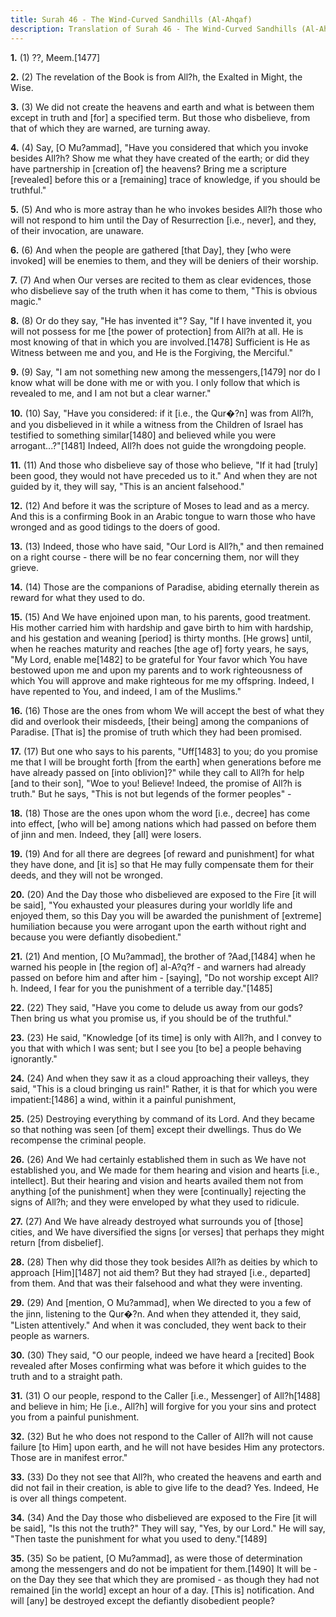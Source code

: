 ```yaml
---
title: Surah 46 - The Wind-Curved Sandhills (Al-Ahqaf)
description: Translation of Surah 46 - The Wind-Curved Sandhills (Al-Ahqaf)
---
```


**1.** (1) ??, Meem.[1477]

**2.** (2) The revelation of the Book is from All?h, the Exalted in Might, the Wise.

**3.** (3) We did not create the heavens and earth and what is between them except in truth and [for] a specified term. But those who disbelieve, from that of which they are warned, are turning away.

**4.** (4) Say, [O Mu?ammad], "Have you considered that which you invoke besides All?h? Show me what they have created of the earth; or did they have partnership in [creation of] the heavens? Bring me a scripture [revealed] before this or a [remaining] trace of knowledge, if you should be truthful."

**5.** (5) And who is more astray than he who invokes besides All?h those who will not respond to him until the Day of Resurrection [i.e., never], and they, of their invocation, are unaware.

**6.** (6) And when the people are gathered [that Day], they [who were invoked] will be enemies to them, and they will be deniers of their worship.

**7.** (7) And when Our verses are recited to them as clear evidences, those who disbelieve say of the truth when it has come to them, "This is obvious magic."

**8.** (8) Or do they say, "He has invented it"? Say, "If I have invented it, you will not possess for me [the power of protection] from All?h at all. He is most knowing of that in which you are involved.[1478] Sufficient is He as Witness between me and you, and He is the Forgiving, the Merciful."

**9.** (9) Say, "I am not something new among the messengers,[1479] nor do I know what will be done with me or with you. I only follow that which is revealed to me, and I am not but a clear warner."

**10.** (10) Say, "Have you considered: if it [i.e., the Qur�?n] was from All?h, and you disbelieved in it while a witness from the Children of Israel has testified to something similar[1480] and believed while you were arrogant...?"[1481] Indeed, All?h does not guide the wrongdoing people.

**11.** (11) And those who disbelieve say of those who believe, "If it had [truly] been good, they would not have preceded us to it." And when they are not guided by it, they will say, "This is an ancient falsehood."

**12.** (12) And before it was the scripture of Moses to lead and as a mercy. And this is a confirming Book in an Arabic tongue to warn those who have wronged and as good tidings to the doers of good.

**13.** (13) Indeed, those who have said, "Our Lord is All?h," and then remained on a right course - there will be no fear concerning them, nor will they grieve.

**14.** (14) Those are the companions of Paradise, abiding eternally therein as reward for what they used to do.

**15.** (15) And We have enjoined upon man, to his parents, good treatment. His mother carried him with hardship and gave birth to him with hardship, and his gestation and weaning [period] is thirty months. [He grows] until, when he reaches maturity and reaches [the age of] forty years, he says, "My Lord, enable me[1482] to be grateful for Your favor which You have bestowed upon me and upon my parents and to work righteousness of which You will approve and make righteous for me my offspring. Indeed, I have repented to You, and indeed, I am of the Muslims."

**16.** (16) Those are the ones from whom We will accept the best of what they did and overlook their misdeeds, [their being] among the companions of Paradise. [That is] the promise of truth which they had been promised.

**17.** (17) But one who says to his parents, "Uff[1483] to you; do you promise me that I will be brought forth [from the earth] when generations before me have already passed on [into oblivion]?" while they call to All?h for help [and to their son], "Woe to you! Believe! Indeed, the promise of All?h is truth." But he says, "This is not but legends of the former peoples" -

**18.** (18) Those are the ones upon whom the word [i.e., decree] has come into effect, [who will be] among nations which had passed on before them of jinn and men. Indeed, they [all] were losers.

**19.** (19) And for all there are degrees [of reward and punishment] for what they have done, and [it is] so that He may fully compensate them for their deeds, and they will not be wronged.

**20.** (20) And the Day those who disbelieved are exposed to the Fire [it will be said], "You exhausted your pleasures during your worldly life and enjoyed them, so this Day you will be awarded the punishment of [extreme] humiliation because you were arrogant upon the earth without right and because you were defiantly disobedient."

**21.** (21) And mention, [O Mu?ammad], the brother of ?Aad,[1484] when he warned his people in [the region of] al-A?q?f - and warners had already passed on before him and after him - [saying], "Do not worship except All?h. Indeed, I fear for you the punishment of a terrible day."[1485]

**22.** (22) They said, "Have you come to delude us away from our gods? Then bring us what you promise us, if you should be of the truthful."

**23.** (23) He said, "Knowledge [of its time] is only with All?h, and I convey to you that with which I was sent; but I see you [to be] a people behaving ignorantly."

**24.** (24) And when they saw it as a cloud approaching their valleys, they said, "This is a cloud bringing us rain!" Rather, it is that for which you were impatient:[1486] a wind, within it a painful punishment,

**25.** (25) Destroying everything by command of its Lord. And they became so that nothing was seen [of them] except their dwellings. Thus do We recompense the criminal people.

**26.** (26) And We had certainly established them in such as We have not established you, and We made for them hearing and vision and hearts [i.e., intellect]. But their hearing and vision and hearts availed them not from anything [of the punishment] when they were [continually] rejecting the signs of All?h; and they were enveloped by what they used to ridicule.

**27.** (27) And We have already destroyed what surrounds you of [those] cities, and We have diversified the signs [or verses] that perhaps they might return [from disbelief].

**28.** (28) Then why did those they took besides All?h as deities by which to approach [Him][1487] not aid them? But they had strayed [i.e., departed] from them. And that was their falsehood and what they were inventing.

**29.** (29) And [mention, O Mu?ammad], when We directed to you a few of the jinn, listening to the Qur�?n. And when they attended it, they said, "Listen attentively." And when it was concluded, they went back to their people as warners.

**30.** (30) They said, "O our people, indeed we have heard a [recited] Book revealed after Moses confirming what was before it which guides to the truth and to a straight path.

**31.** (31) O our people, respond to the Caller [i.e., Messenger] of All?h[1488] and believe in him; He [i.e., All?h] will forgive for you your sins and protect you from a painful punishment.

**32.** (32) But he who does not respond to the Caller of All?h will not cause failure [to Him] upon earth, and he will not have besides Him any protectors. Those are in manifest error."

**33.** (33) Do they not see that All?h, who created the heavens and earth and did not fail in their creation, is able to give life to the dead? Yes. Indeed, He is over all things competent.

**34.** (34) And the Day those who disbelieved are exposed to the Fire [it will be said], "Is this not the truth?" They will say, "Yes, by our Lord." He will say, "Then taste the punishment for what you used to deny."[1489]

**35.** (35) So be patient, [O Mu?ammad], as were those of determination among the messengers and do not be impatient for them.[1490] It will be - on the Day they see that which they are promised - as though they had not remained [in the world] except an hour of a day. [This is] notification. And will [any] be destroyed except the defiantly disobedient people?

